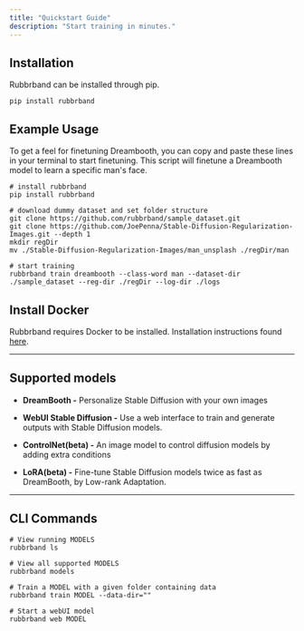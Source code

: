 ```yaml
---
title: "Quickstart Guide"
description: "Start training in minutes."
---
```


## **Installation**

Rubbrband can be installed through pip.

```
pip install rubbrband
```

## Example Usage

To get a feel for finetuning Dreambooth, you can copy and paste these lines in your terminal to start finetuning. This script will finetune a Dreambooth model to learn a specific man's face. 

```
# install rubbrband
pip install rubbrband

# download dummy dataset and set folder structure
git clone https://github.com/rubbrband/sample_dataset.git
git clone https://github.com/JoePenna/Stable-Diffusion-Regularization-Images.git --depth 1
mkdir regDir
mv ./Stable-Diffusion-Regularization-Images/man_unsplash ./regDir/man

# start training
rubbrband train dreambooth --class-word man --dataset-dir ./sample_dataset --reg-dir ./regDir --log-dir ./logs
```

## Install Docker

Rubbrband requires Docker to be installed. Installation instructions found [here](https://docs.docker.com/get-docker/).

****

## Supported models

* **DreamBooth -** Personalize Stable Diffusion with your own images

* **WebUI Stable Diffusion -** Use a web interface to train and generate outputs with Stable Diffusion models.

* **ControlNet(beta) -** An image model to control diffusion models by adding extra conditions

* **LoRA(beta) -** Fine-tune Stable Diffusion models twice as fast as DreamBooth, by Low-rank Adaptation.

****

## CLI Commands

```
# View running MODELS
rubbrband ls
```

```
# View all supported MODELS
rubbrband models
```

```
# Train a MODEL with a given folder containing data
rubbrband train MODEL --data-dir=""
```

```
# Start a webUI model
rubbrband web MODEL
```

